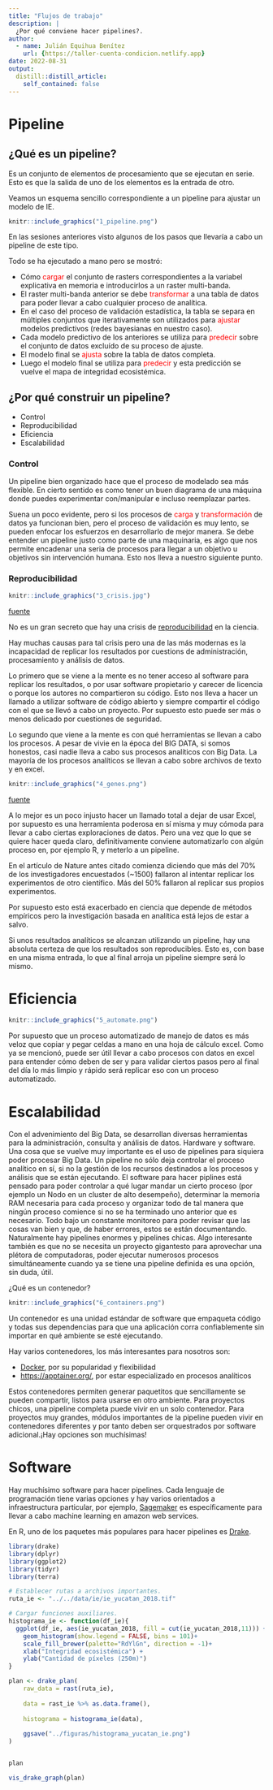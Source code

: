 ```yaml
---
title: "Flujos de trabajo"
description: |
  ¿Por qué conviene hacer pipelines?.
author:
  - name: Julián Equihua Benítez
    url: {https://taller-cuenta-condicion.netlify.app}
date: 2022-08-31
output:
  distill::distill_article:
    self_contained: false
---
```


# Pipeline

## ¿Qué es un pipeline?

Es un conjunto de elementos de procesamiento que se ejecutan en serie. Esto es que la salida de uno de los elementos es la entrada de otro.

Veamos un esquema sencillo correspondiente a un pipeline para ajustar un modelo de IE.

```r

knitr::include_graphics("1_pipeline.png")
```

En las sesiones anteriores visto algunos de los pasos que llevaría a cabo un pipeline de este tipo.

Todo se ha ejecutado a mano pero se mostró: 

* Cómo <span style="color:red">cargar</span> el conjunto de rasters correspondientes a la variabel explicativa en memoria e introducirlos a un raster multi-banda.
* El raster multi-banda anterior se debe <span style="color:red">transformar</span> a una tabla de datos para poder llevar a cabo cualquier proceso de analítica.
* En el caso del proceso de validación estadística, la tabla se separa en múltiples conjuntos que iterativamente son utilizados para <span style="color:red">ajustar</span> modelos predictivos (redes bayesianas en nuestro caso).
* Cada modelo predictivo de los anteriores se utiliza para <span style="color:red">predecir</span>  sobre el conjunto de datos excluído de su proceso de ajuste.
* El modelo final se <span style="color:red">ajusta</span> sobre la tabla de datos completa. 
* Luego el modelo final se utiliza para <span style="color:red">predecir</span> y esta predicción se vuelve el mapa de integridad ecosistémica.

## ¿Por qué construir un pipeline?

* Control
* Reproducibilidad
* Eficiencia
* Escalabilidad

### Control

Un pipeline bien organizado hace que el proceso de modelado sea más flexible. En cierto sentido es como tener un buen diagrama de una máquina donde puedes experimentar con/manipular e incluso reemplazar partes.

Suena un poco evidente, pero si los procesos de <span style="color:red">carga</span> y <span style="color:red">transformación</span> de datos ya funcionan bien, pero el proceso de validación es muy lento, se pueden enfocar los esfuerzos en desarrollarlo de mejor manera. Se debe entender un pipeline justo como parte de una maquinaria, es algo que nos permite encadenar una seria de procesos para llegar a un objetivo u objetivos sin intervención humana. Esto nos lleva a nuestro siguiente punto.

### Reproducibilidad

```r

knitr::include_graphics("3_crisis.jpg")
```
[fuente](https://www.nature.com/articles/533452a)

No es un gran secreto que hay una crisis de [reproducibilidad](https://ropensci.org/blog/2014/06/09/reproducibility/) en la ciencia.

Hay muchas causas para tal crisis pero una de las más modernas es la incapacidad de replicar los resultados por cuestions de administración, procesamiento y análisis de datos. 

Lo primero que se viene a la mente es no tener acceso al software para replicar los resultados, o por usar software propietario y carecer de licencia o porque los autores no compartieron su código. Esto nos lleva a hacer un llamado a utilizar software de código abierto y siempre compartir el código con el que se llevó a cabo un proyecto. Por supuesto esto puede ser más o menos delicado por cuestiones de seguridad.

Lo segundo que viene a la mente es con qué herramientas se llevan a cabo los procesos. A pesar de vivie en la época del BIG DATA, si somos honestos, casi nadie lleva a cabo sus procesos analíticos con Big Data. La mayoría de los procesos analíticos se llevan a cabo sobre archivos de texto y en excel.

```r

knitr::include_graphics("4_genes.png")
```

[fuente](https://theconversation.com/excel-autocorrect-errors-still-plague-genetic-research-raising-concerns-over-scientific-rigour-166554)

A lo mejor es un poco injusto hacer un llamado total a dejar de usar Excel, por supuesto es una herramienta poderosa en sí misma y muy cómoda para llevar a cabo ciertas exploraciones de datos. Pero una vez que lo que se quiere hacer queda claro, definitivamente conviene automatizarlo con algún proceso en, por ejemplo R, y meterlo a un pipeline.

En el artículo de Nature antes citado comienza diciendo que más del 70% de los investigadores encuestados (~1500) fallaron al intentar replicar los experimentos de otro científico. Más del 50% fallaron al replicar sus propios experimentos.

Por supuesto esto está exacerbado en ciencia que depende de métodos empíricos pero la investigación basada en analítica está lejos de estar a salvo.

Si unos resultados analíticos se alcanzan utilizando un pipeline, hay una absoluta certeza de que los resultados son reproducibles. Esto es, con base en una misma entrada, lo que al final arroja un pipeline siempre será lo mismo.

# Eficiencia

```r

knitr::include_graphics("5_automate.png")
```


Por supuesto que un proceso automatizado de manejo de datos es más veloz que copiar y pegar celdas a mano en una hoja de cálculo excel. Como ya se mencionó, puede ser útil llevar a cabo procesos con datos en excel para entender cómo deben de ser y para validar ciertos pasos pero al final del día lo más limpio y rápido será replicar eso con un proceso automatizado.

# Escalabilidad

Con el advenimiento del Big Data, se desarrollan diversas herramientas para la administración, consulta y análisis de datos. Hardware y software. Una cosa que se vuelve muy importante es el uso de pipelines para siquiera poder procesar Big Data. Un pipeline no sólo deja controlar el proceso analítico en sí, si no la gestión de los recursos destinados a los procesos y análisis que se están ejecutando. El software para hacer piplines está pensado para poder controlar a qué lugar mandar un cierto proceso (por ejemplo un Nodo en un cluster de alto desempeño), determinar la memoria RAM necesaria para cada proceso y organizar todo de tal manera que ningún proceso comience si no se ha terminado uno anterior que es necesario. Todo bajo un constante monitoreo para poder revisar que las cosas van bien y que, de haber errores, estos se están documentando. Naturalmente hay pipelines enormes y pipelines chicas. Algo interesante también es que no se necesita un proyecto gigantesto para aprovechar una plétora de computadoras, poder ejecutar numerosos procesos simultáneamente cuando ya se tiene una pipeline definida es una opción, sin duda, útil.

¿Qué es un contenedor?

```r

knitr::include_graphics("6_containers.png")
```


Un contenedor es una unidad estándar de software que empaqueta código y todas sus dependencias para que una aplicación corra confiablemente sin importar en qué ambiente se esté ejecutando.

Hay varios contenedores, los más interesantes para nosotros son:

* [Docker](https://www.docker.com/), por su popularidad y flexibilidad
* [https://apptainer.org/](https://www.docker.com/), por estar especializado en procesos analíticos

Estos contenedores permiten generar paquetitos que sencillamente se pueden compartir, listos para usarse en otro ambiente. Para proyectos chicos, una pipeline completa puede vivir en un solo contenedor. Para proyectos muy grandes, módulos importantes de la pipeline pueden vivir en contenedores diferentes y por tanto deben ser orquestrados por software adicional.¡Hay opciones son muchísimas! 

# Software

Hay muchísimo software para hacer pipelines. Cada lenguaje de programación tiene varias opciones y hay varios orientados a infraestructura particular, por ejemplo, [Sagemaker](https://aws.amazon.com/sagemaker/pipelines/) es específicamente para llevar a cabo machine learning en amazon web services. 

En R, uno de los paquetes más populares para hacer pipelines es [Drake](https://books.ropensci.org/drake/).

```r

library(drake)
library(dplyr)
library(ggplot2)
library(tidyr)
library(terra)

# Establecer rutas a archivos importantes.
ruta_ie <- "../../data/ie/ie_yucatan_2018.tif"

# Cargar funciones auxiliares.
histograma_ie <- function(df_ie){
  ggplot(df_ie, aes(ie_yucatan_2018, fill = cut(ie_yucatan_2018,11))) +
    geom_histogram(show.legend = FALSE, bins = 101)+
    scale_fill_brewer(palette="RdYlGn", direction = -1)+
    xlab("Integridad ecosistémica") + 
    ylab("Cantidad de píxeles (250m)")
}

plan <- drake_plan(
    raw_data = rast(ruta_ie),
    
    data = rast_ie %>% as.data.frame(),
    
    histograma = histograma_ie(data),
    
    ggsave("../figuras/histograma_yucatan_ie.png")
)


plan

vis_drake_graph(plan)


```



